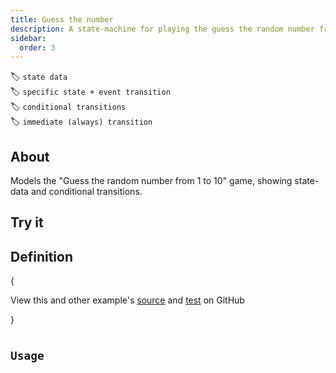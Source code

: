 ```yaml
---
title: Guess the number
description: A state-machine for playing the guess the random number from 1 to 10 game, showing state-data and conditional transitions
sidebar:
  order: 3
---
```


🏷️ `state data`\
🏷️ `specific state + event transition`\
🏷️ `conditional transitions`\
🏷️ `immediate (always) transition`

## About

Models the "Guess the random number from 1 to 10" game, showing state-data and conditional transitions.

## Try it


<Guess />

## Definition


{<Aside type="tip">
View this and other example's <a href="https://github.com/maurice/yay-machine/blob/main/packages/example-machines/src/guess/guessMachine.ts" target="_blank">source</a> and <a href="https://github.com/maurice/yay-machine/blob/main/packages/example-machines/src/guess/__tests__/guessMachine.test.ts" target="_blank">test</a> on GitHub

</Aside>}


<Code code={guessMachine} lang="typescript" title="guessMachine.ts" />

## Usage

<Code code={guessMachineUsage} lang="typescript" />

